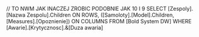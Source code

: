 // TO NWM JAK INACZEJ ZROBIC PODOBNIE JAK 10 I 9
SELECT
[Zespoly].[Nazwa Zespolu].Children ON ROWS,
([Samoloty].[Model].Children, [Measures].[Opoznienie]) ON COLUMNS
FROM [Bold System DW]
WHERE [Awarie].[Krytycznosc].&[Duza awaria]